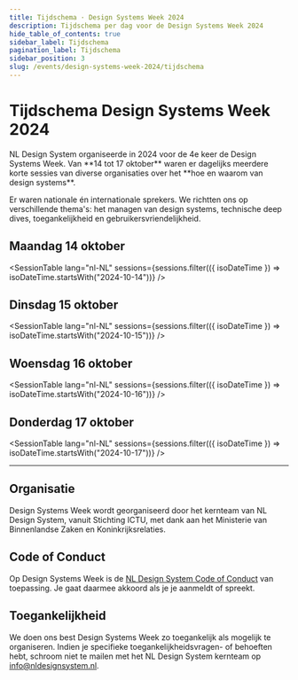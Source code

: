 ```yaml
---
title: Tijdschema · Design Systems Week 2024
description: Tijdschema per dag voor de Design Systems Week 2024
hide_table_of_contents: true
sidebar_label: Tijdschema
pagination_label: Tijdschema
sidebar_position: 3
slug: /events/design-systems-week-2024/tijdschema
---
```



# Tijdschema Design Systems Week 2024

<Paragraph lead>
  NL Design System organiseerde in 2024 voor de 4e keer de Design Systems Week. Van **14 tot 17 oktober** waren er
  dagelijks meerdere korte sessies van diverse organisaties over het **hoe en waarom van design systems**.
</Paragraph>

Er waren nationale én internationale sprekers. We richtten ons op verschillende thema's: het managen van design systems, technische deep dives, toegankelijkheid en gebruikersvriendelijkheid.

## Maandag 14 oktober

<SessionTable lang="nl-NL" sessions={sessions.filter(({ isoDateTime }) => isoDateTime.startsWith("2024-10-14"))} />

## Dinsdag 15 oktober

<SessionTable lang="nl-NL" sessions={sessions.filter(({ isoDateTime }) => isoDateTime.startsWith("2024-10-15"))} />

## Woensdag 16 oktober

<SessionTable lang="nl-NL" sessions={sessions.filter(({ isoDateTime }) => isoDateTime.startsWith("2024-10-16"))} />

## Donderdag 17 oktober

<SessionTable lang="nl-NL" sessions={sessions.filter(({ isoDateTime }) => isoDateTime.startsWith("2024-10-17"))} />

<hr></hr>

## Organisatie

Design Systems Week wordt georganiseerd door het kernteam van NL Design System, vanuit Stichting ICTU, met dank aan het Ministerie van Binnenlandse Zaken en Koninkrijksrelaties.

## Code of Conduct

Op Design Systems Week is de [NL Design System Code of Conduct](https://github.com/nl-design-system/.github/blob/main/CODE_OF_CONDUCT.nl.md) van toepassing. Je gaat daarmee akkoord als je je aanmeldt of spreekt.

## Toegankelijkheid

We doen ons best Design Systems Week zo toegankelijk als mogelijk te organiseren. Indien je specifieke toegankelijkheidsvragen- of behoeften hebt, schroom niet te mailen met het NL Design System kernteam op [info@nldesignsystem.nl](mailto:info@nldesignsystem.nl).
